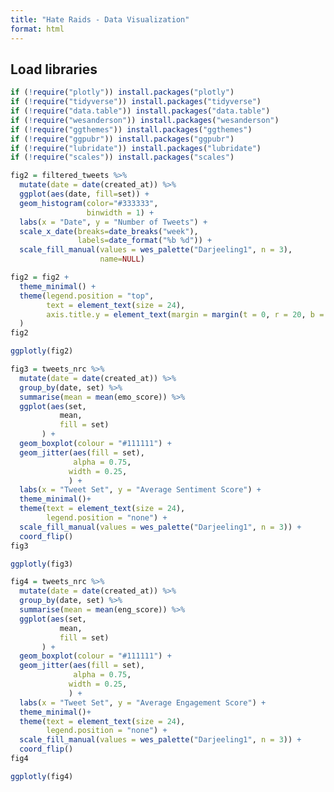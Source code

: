 ---
title: "Hate Raids - Data Visualization"
format: html
---


## Load libraries
```{r}
if (!require("plotly")) install.packages("plotly")
if (!require("tidyverse")) install.packages("tidyverse")
if (!require("data.table")) install.packages("data.table")
if (!require("wesanderson")) install.packages("wesanderson")
if (!require("ggthemes")) install.packages("ggthemes")
if (!require("ggpubr")) install.packages("ggpubr")
if (!require("lubridate")) install.packages("lubridate")
if (!require("scales")) install.packages("scales")
```




```{r}
fig2 = filtered_tweets %>%
  mutate(date = date(created_at)) %>% 
  ggplot(aes(date, fill=set)) +
  geom_histogram(color="#333333",
                 binwidth = 1) +
  labs(x = "Date", y = "Number of Tweets") +
  scale_x_date(breaks=date_breaks("week"),
               labels=date_format("%b %d")) + 
  scale_fill_manual(values = wes_palette("Darjeeling1", n = 3),
                    name=NULL)
```





```{r}
fig2 = fig2 +
  theme_minimal() +
  theme(legend.position = "top",
        text = element_text(size = 24),
        axis.title.y = element_text(margin = margin(t = 0, r = 20, b = 0, l = 0))
  )
fig2
```



```{r}
ggplotly(fig2)
```


```{r}
fig3 = tweets_nrc %>%
  mutate(date = date(created_at)) %>% 
  group_by(date, set) %>%
  summarise(mean = mean(emo_score)) %>% 
  ggplot(aes(set,
           mean,
           fill = set)
       ) +
  geom_boxplot(colour = "#111111") +
  geom_jitter(aes(fill = set),
              alpha = 0.75,
             width = 0.25,
             ) +
  labs(x = "Tweet Set", y = "Average Sentiment Score") +
  theme_minimal()+
  theme(text = element_text(size = 24),
        legend.position = "none") +
  scale_fill_manual(values = wes_palette("Darjeeling1", n = 3)) +
  coord_flip()
fig3
```



```{r}
ggplotly(fig3)
```

```{r}
fig4 = tweets_nrc %>%
  mutate(date = date(created_at)) %>% 
  group_by(date, set) %>%
  summarise(mean = mean(eng_score)) %>% 
  ggplot(aes(set,
           mean,
           fill = set)
       ) +
  geom_boxplot(colour = "#111111") +
  geom_jitter(aes(fill = set),
              alpha = 0.75,
             width = 0.25,
             ) +
  labs(x = "Tweet Set", y = "Average Engagement Score") +
  theme_minimal()+
  theme(text = element_text(size = 24),
        legend.position = "none") +
  scale_fill_manual(values = wes_palette("Darjeeling1", n = 3)) +
  coord_flip()
fig4
```


```{r}
ggplotly(fig4)
```
